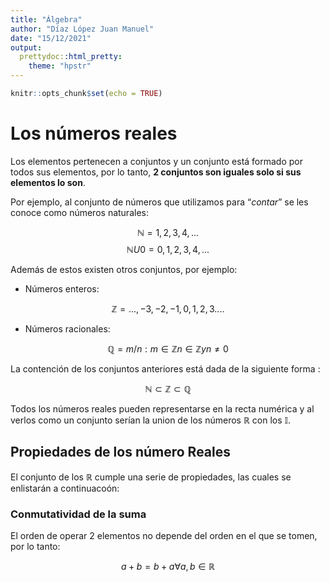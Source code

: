 ```yaml
---
title: "Álgebra"
author: "Díaz López Juan Manuel"
date: "15/12/2021"
output: 
  prettydoc::html_pretty:
    theme: "hpstr"
---
```


```r
knitr::opts_chunk$set(echo = TRUE)
```

# Los números reales

Los elementos pertenecen a conjuntos y un conjunto está formado por todos sus elementos, por lo tanto, **2 conjuntos son iguales solo si sus elementos lo son**. 

Por ejemplo, al conjunto de números que utilizamos para "*contar*" se les conoce como números naturales: 

$$\mathbb{N} = 1,2,3,4,...$$
$$\mathbb{N} U 0= 0,1,2,3,4,...$$

Además de estos existen otros conjuntos, por ejemplo:

* Números enteros: 

$$\mathbb{Z} = ...,-3,-2,-1,0,1,2,3....$$

* Números racionales: 

$$\mathbb{Q} = m/n:m\in\mathbb{Z}n\in\mathbb{Z}yn\neq0$$

La contención de los conjuntos anteriores está dada de la siguiente forma : 

$$\mathbb{N}\subset\mathbb{Z}\subset\mathbb{Q}$$

Todos los números reales pueden representarse en la recta numérica y al verlos como un conjunto serían la union de los números $\mathbb{R}$ con los $\mathbb{I}$.

## Propiedades de los número Reales

El conjunto de los $\mathbb{R}$ cumple una serie de propiedades, las cuales se enlistarán a continuacoón: 

### Conmutatividad de la suma

El orden de operar 2 elementos no depende del orden en el que se tomen, por lo tanto:

$$a+b=b+a\forall a,b\in\mathbb{R}$$
